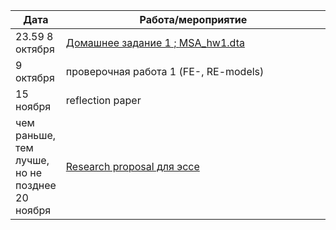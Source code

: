 Дата | Работа/мероприятие
-------- | ----------------------------------------------------------
23.59 8 октября | <a href="MSA_hw1.pdf" title => Домашнее задание 1 ; <a href="MSA_hw1.dta" title => MSA_hw1.dta
9 октября | проверочная работа 1 (FE-, RE-models)
15 ноября | reflection paper 
чем раньше, тем лучше, но не позднее 20 ноября | <a href="research_proposal.pdf" title=>Research proposal для эссе</a>